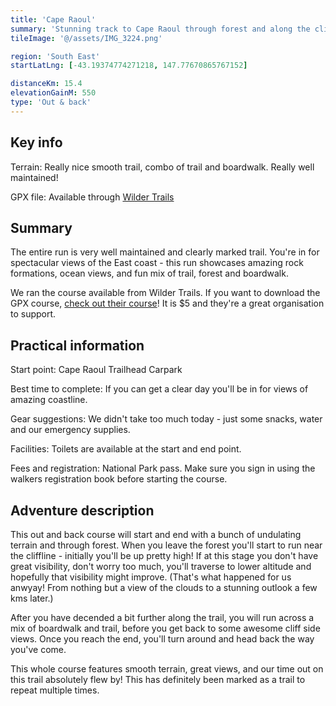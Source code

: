 ```yaml
---
title: 'Cape Raoul'
summary: 'Stunning track to Cape Raoul through forest and along the cliffside'
tileImage: '@/assets/IMG_3224.png'

region: 'South East'
startLatLng: [-43.19374774271218, 147.77670865767152]

distanceKm: 15.4
elevationGainM: 550
type: 'Out & back'
---
```



## Key info

Terrain: Really nice smooth trail, combo of trail and boardwalk. Really well maintained!

GPX file: Available through <a target="_blank" href="https://www.wildertrails.com.au/explore-wilder-trails/the-pole-dancer">Wilder Trails</a>

<ImageCard src={chrisAndKate} alt="Chris and Kate" caption="Blah" />

## Summary

The entire run is very well maintained and clearly marked trail. You're in for spectacular views of the East coast - this run showcases amazing rock formations, ocean views, and fun mix of trail, forest and boardwalk.

We ran the course available from Wilder Trails. If you want to download the GPX course, <a href="https://www.wildertrails.com.au/explore-wilder-trails/the-pole-dancer" target="_blank">check out their course</a>! It is $5 and they're a great organisation to support.

<ImageCard src={chrisAndKate} alt="Chris and Kate" />

## Practical information

Start point: Cape Raoul Trailhead Carpark

Best time to complete: If you can get a clear day you'll be in for views of amazing coastline.

Gear suggestions: We didn't take too much today - just some snacks, water and our emergency supplies.

Facilities: Toilets are available at the start and end point.

Fees and registration: National Park pass. Make sure you sign in using the walkers registration book before starting the course.

## Adventure description

This out and back course will start and end with a bunch of undulating terrain and through forest. When you leave the forest you'll start to run near the cliffline - initially you'll be up pretty high! If at this stage you don't have great visibility, don't worry too much, you'll traverse to lower altitude and hopefully that visibility might improve. (That's what happened for us anwyay! From nothing but a view of the clouds to a stunning outlook a few kms later.)

After you have decended a bit further along the trail, you will run across a mix of boardwalk and trail, before you get back to some awesome cliff side views. Once you reach the end, you'll turn around and head back the way you've come.

This whole course features smooth terrain, great views, and our time out on this trail absolutely flew by! This has definitely been marked as a trail to repeat multiple times.
